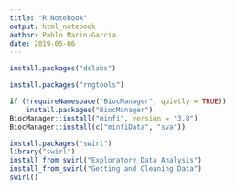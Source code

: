 ```yaml
---
title: "R Notebook"
output: html_notebook
author: Pablo Marin-Garcia
date: 2019-05-06
---
```


```R
install.packages("dslabs")
```

```r
install.packages("rngtools")

if (!requireNamespace("BiocManager", quietly = TRUE))
    install.packages("BiocManager")
BiocManager::install("minfi", version = "3.8")
BiocManager::install(c("minfiData", "sva"))
```


```r
install.packages("swirl")
library("swirl")
install_from_swirl("Exploratory Data Analysis")
install_from_swirl("Getting and Cleaning Data")
swirl()


```